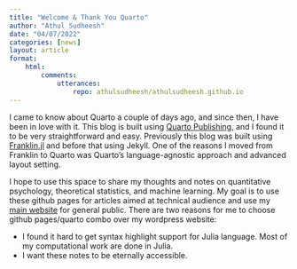 ```yaml
---
title: "Welcome & Thank You Quarto"
author: "Athul Sudheesh"
date: "04/07/2022"
categories: [news]
layout: article
format:
    html:
        comments:
            utterances:
                repo: athulsudheesh/athulsudheesh.github.io
---
```


I came to know about Quarto a couple of days ago, and since then, I have been in love with it. This blog is built using [Quarto Publishing](https://quarto.org/), and I found it to be very straightforward and easy. Previously this blog was built using [Franklin.jl](https://franklinjl.org/) and before that using Jekyll. One of the reasons I moved from Franklin to Quarto was Quarto's language-agnostic approach and advanced layout setting. 

I hope to use this space to share my thoughts and notes on quantitative psychology, theoretical statistics, and machine learning. My goal is to use these github pages for articles aimed at technical audience and use my [main website](https://athulsudheesh.com) for general public. There are two reasons for me to choose github pages/quarto combo over my wordpress website:

- I found it hard to get syntax highlight support for Julia language. Most of my computational work are done in Julia. 
- I want these notes to be eternally accessible. 